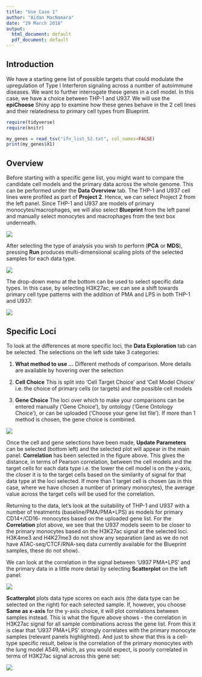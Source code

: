 ---
title: "Use Case 1"
author: "Aidan MacNamara"
date: "29 March 2018"
output:
  html_document: default
  pdf_document: default
---

## Introduction ##

We have a starting gene list of possible targets that could modulate the upregulation of Type I Interferon signaling across a number of autoimmune diseases. We want to further interrogate these genes in a cell model. In this case, we have a choice between THP-1 and U937. We will use the **epiChoose** Shiny app to examine how these genes behave in the 2 cell lines and their relatedness to primary cell types from Blueprint.

```{r echo=FALSE, message=FALSE, warning=FALSE}
require(tidyverse)
require(knitr)
```


```{r echo=FALSE, message=FALSE, warning=FALSE}
my_genes = read_tsv("ifn_list_52.txt", col_names=FALSE)
print(my_genes$X1)
```

## Overview ## 

Before starting with a specific gene list, you might want to compare the candidate cell models and the primary data across the whole genome. This can be performed under the **Data Overview** tab. The THP-1 and U937 cell lines were profiled as part of **Project 2**. Hence, we can select Project 2 from the left panel. Since THP-1 and U937 are models of primary monocytes/macrophages, we will also select **Blueprint** from the left panel and manually select monocytes and macrophages from the text box underneath.

![](images/walkthrough_1.png)

After selecting the type of analysis you wish to perform (**PCA** or **MDS**), pressing **Run** produces multi-dimensiional scaling plots of the selected samples for each data type.

![](images/walkthrough_2.png)

The drop-down menu at the bottom can be used to select specific data types. In this case, by selecting H3K27ac, we can see a shift towards primary cell type patterns with the addition of PMA and LPS in both THP-1 and U937:

![](images/walkthrough_3.png)

## Specific Loci ##

To look at the differences at more specific loci, the **Data Exploration** tab can be selected. The selections on the left side take 3 categories:

1. **What method to use ...** Different methods of comparison. More details are available by hovering over the selection

2. **Cell Choice** This is split into 'Cell Target Choice' and 'Cell Model Choice' i.e. the choice of primary cells (or targets) and the possible cell models

3. **Gene Choice** The loci over which to make your comparisons can be entered manually ('Gene Choice'), by ontology ('Gene Ontology Choice'), or can be uploaded ('Choose your gene list file'). If more than 1 method is chosen, the gene choice is combined.

![](images/walkthrough_4.png)

Once the cell and gene selections have been made, **Update Parameters** can be selected (bottom left) and the selected plot will appear in the main panel. **Correlation** has been selected in the figure above. This gives the distance, in terms of Pearson correlation, between the cell models and the target cells for each data type i.e. the lower the cell model is on the y-axis, the closer it is to the target cells based on the similarity of signal for that data type at the loci selected. If more than 1 target cell is chosen (as in this case, where we have chosen a number of primary monocytes), the average value across the target cells will be used for the correlation.

Returning to the data, let's look at the suitability of THP-1 and U937 with a number of treatments (baseline/PMA/PMA+LPS) as models for primary CD14+/CD16- monocytes based on the uploaded gene list. For the **Correlation** plot above, we see that the U937 models seem to be closer to the primary monocytes based on the H3K27ac signal at the selected loci. H3K4me3 and H4K27me3 do not show any separation (and as we do not have ATAC-seq/CTCF/RNA-seq data currently available for the Blueprint samples, these do not show).

We can look at the correlation in the signal between 'U937 PMA+LPS' and the primary data in a little more detail by selecting **Scatterplot** on the left panel:

![](images/walkthrough_5.png)

**Scatterplot** plots data type scores on each axis (the data type can be selected on the right) for each selected sample. If, however, you choose **Same as x-axis** for the y-axis choice, it will plot correlations between samples instead. This is what the figure above shows - the correlation in H3K27ac signal for all sample combinations across the gene list. From this it is clear that 'U937 PMA+LPS' strongly correlates with the primary monocyte samples (relevant panels highlighted). And just to show that this is a cell-type specific result, below is the correlation of the primary monocytes with the lung model A549, which, as you would expect, is poorly correlated in terms of H3K27ac signal across this gene set:

![](images/walkthrough_6.png)



